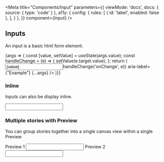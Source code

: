 
<Meta
  title="Components/Input"
  parameters={{
    viewMode: 'docs',
    docs: {
      source: {
        type: 'code'
      }
    },
    a11y: {
      config: {
        rules: [
          {
            id: 'label',
            enabled: false
          },
        ],
      }
    },
  }}
  component={Input}
/>

## Inputs

An input is a basic html form element.

<Story name="Basic Usage">
  {args => {
    const [value, setValue] = useState(args.value);
    const handleChange = (e) => {
      setValue(e.target.value);
    };
  return (
    <Input
      htmlId="example"
      name="example"
      value={value}
      onChange={(e)=>handleChange('onChange', e)}
      aria-label={"Example"}
      {...args}
    />
  )}}
</Story>

<ArgsTable story="Basic Usage" />

### Inline

Inputs can also be display inline.

<Preview>
  <Story name="Inline">
    <Input id="inline" name="inline" inline />
  </Story>
</Preview>

### Multiple stories with Preview

You can group stories together into a single canvas view within a single Preview

<Preview>
  <Story name="Preview Story 1">
    <label htmlFor="canvas1">Preview 1</label>
    <Input id="canvas1" name="canvas1" />
  </Story>
  <Story name="Preview Story 2">
    <label html>Preview 2</label>
    <Input id="canvas2" name="canvas2" />
  </Story>
</Preview>
